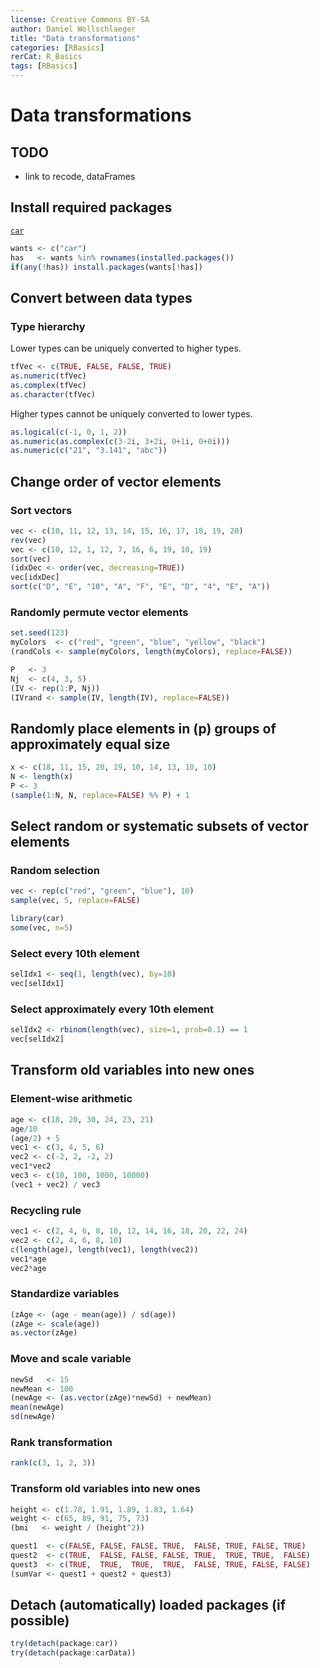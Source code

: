 ---
license: Creative Commons BY-SA
author: Daniel Wollschlaeger
title: "Data transformations"
categories: [RBasics]
rerCat: R_Basics
tags: [RBasics]
---

Data transformations
=========================

TODO
-------------------------

 - link to recode, dataFrames

 Install required packages
-------------------------

[`car`](https://cran.r-project.org/package=car)

```{r}
wants <- c("car")
has   <- wants %in% rownames(installed.packages())
if(any(!has)) install.packages(wants[!has])
```

Convert between data types
-------------------------

### Type hierarchy

Lower types can be uniquely converted to higher types.

```{r}
tfVec <- c(TRUE, FALSE, FALSE, TRUE)
as.numeric(tfVec)
as.complex(tfVec)
as.character(tfVec)
```

Higher types cannot be uniquely converted to lower types.

```{r warning=TRUE}
as.logical(c(-1, 0, 1, 2))
as.numeric(as.complex(c(3-2i, 3+2i, 0+1i, 0+0i)))
as.numeric(c("21", "3.141", "abc"))
```

Change order of vector elements
-------------------------

### Sort vectors

```{r}
vec <- c(10, 11, 12, 13, 14, 15, 16, 17, 18, 19, 20)
rev(vec)
vec <- c(10, 12, 1, 12, 7, 16, 6, 19, 10, 19)
sort(vec)
(idxDec <- order(vec, decreasing=TRUE))
vec[idxDec]
sort(c("D", "E", "10", "A", "F", "E", "D", "4", "E", "A"))
```

### Randomly permute vector elements

```{r}
set.seed(123)
myColors  <- c("red", "green", "blue", "yellow", "black")
(randCols <- sample(myColors, length(myColors), replace=FALSE))
```

```{r}
P   <- 3
Nj  <- c(4, 3, 5)
(IV <- rep(1:P, Nj))
(IVrand <- sample(IV, length(IV), replace=FALSE))
```

Randomly place elements in \(p\) groups of approximately equal size
-------------------------

```{r}
x <- c(18, 11, 15, 20, 19, 10, 14, 13, 10, 10)
N <- length(x)
P <- 3
(sample(1:N, N, replace=FALSE) %% P) + 1
```

Select random or systematic subsets of vector elements
-------------------------

### Random selection

```{r}
vec <- rep(c("red", "green", "blue"), 10)
sample(vec, 5, replace=FALSE)
```

```{r}
library(car)
some(vec, n=5)
```

### Select every 10th element

```{r}
selIdx1 <- seq(1, length(vec), by=10)
vec[selIdx1]
```

### Select approximately every 10th element

```{r}
selIdx2 <- rbinom(length(vec), size=1, prob=0.1) == 1
vec[selIdx2]
```

Transform old variables into new ones
-------------------------

### Element-wise arithmetic

```{r}
age <- c(18, 20, 30, 24, 23, 21)
age/10
(age/2) + 5
vec1 <- c(3, 4, 5, 6)
vec2 <- c(-2, 2, -2, 2)
vec1*vec2
vec3 <- c(10, 100, 1000, 10000)
(vec1 + vec2) / vec3
```

### Recycling rule

```{r warning=TRUE}
vec1 <- c(2, 4, 6, 8, 10, 12, 14, 16, 18, 20, 22, 24)
vec2 <- c(2, 4, 6, 8, 10)
c(length(age), length(vec1), length(vec2))
vec1*age
vec2*age
```

### Standardize variables

```{r}
(zAge <- (age - mean(age)) / sd(age))
(zAge <- scale(age))
as.vector(zAge)
```

### Move and scale variable

```{r}
newSd   <- 15
newMean <- 100
(newAge <- (as.vector(zAge)*newSd) + newMean)
mean(newAge)
sd(newAge)
```

### Rank transformation

```{r}
rank(c(3, 1, 2, 3))
```

### Transform old variables into new ones

```{r}
height <- c(1.78, 1.91, 1.89, 1.83, 1.64)
weight <- c(65, 89, 91, 75, 73)
(bmi   <- weight / (height^2))
```

```{r}
quest1  <- c(FALSE, FALSE, FALSE, TRUE,  FALSE, TRUE, FALSE, TRUE)
quest2  <- c(TRUE,  FALSE, FALSE, FALSE, TRUE,  TRUE, TRUE,  FALSE)
quest3  <- c(TRUE,  TRUE,  TRUE,  TRUE,  FALSE, TRUE, FALSE, FALSE)
(sumVar <- quest1 + quest2 + quest3)
```

Detach (automatically) loaded packages (if possible)
-------------------------

```{r}
try(detach(package:car))
try(detach(package:carData))
```
